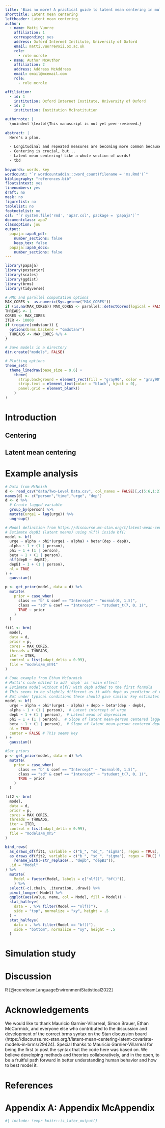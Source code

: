 ```yaml
---
title: 'Bias no more! A practical guide to latent mean centering in multilevel models'
shorttitle: Latent mean centering
leftheader: Latent mean centering
author: 
  - name: Matti Vuorre
    affiliation: 1
    corresponding: yes
    address: Oxford Internet Institute, University of Oxford
    email: matti.vuorre@oii.ox.ac.uk
    role:
      - role mcrole
  - name: Author McAuthor
    affiliation: 2
    address: Address McAddress
    email: email@mcemail.com
    role:
      - role mcrole

affiliation:
  - id: 1
    institution: Oxford Internet Institute, University of Oxford
  - id: 2
    institution: Institution McInstitution

authornote: |
  \noindent \textbf{This manuscript is not yet peer-reviewed.}
  
abstract: |
  Here's a plan.
  
  - Longitudinal and repeated measures are becoming more common because SCIENCE
  - Centering is crucial, but...
  - Latent mean centering! Like a whole section of words!
  - tbd
  
keywords: words, key
wordcount: "`r wordcountaddin:::word_count(filename = 'ms.Rmd')`"
bibliography: "references.bib"
floatsintext: yes
linenumbers: yes
draft: no
mask: no
figurelist: no
tablelist: no
footnotelist: no
csl: "`r system.file('rmd', 'apa7.csl', package = 'papaja')`"
documentclass: apa7
classoption: jou
output: 
  papaja::apa6_pdf:
    number_sections: false
    keep_tex: false
  papaja::apa6_docx: 
    number_sections: false
---
```


```r
library(papaja)
library(posterior)
library(scales)
library(ggdist)
library(brms)
library(tidyverse)

# HMC and parallel computation options
MAX_CORES <- as.numeric(Sys.getenv("MAX_CORES"))
if (is.na(MAX_CORES)) MAX_CORES <- parallel::detectCores(logical = FALSE)
THREADS <- 1
CORES <- MAX_CORES
ITER <- 10000
if (require(cmdstanr)) {
  options(brms.backend = "cmdstanr")
  THREADS <- MAX_CORES %/% 4
}

# Save models in a directory
dir.create("models", FALSE)

# Plotting options
theme_set(
  theme_linedraw(base_size = 9.6) +
    theme(
      strip.background = element_rect(fill = "gray90", color = "gray90"),
      strip.text = element_text(color = "black", hjust = 0),
      panel.grid = element_blank()
    )
)
```

# Introduction

## Centering

## Latent mean centering

# Example analysis

<!-- Just a toy example for now to write some code -->

```r
# Data from McNeish
d <- read_csv("data/Two-Level Data.csv", col_names = FALSE)[,c(5:6,1:2)]
names(d) <- c("person","time","urge", "dep")
d <- d %>% 
  # Create lagged variable
  group_by(person) %>% 
  mutate(urge1 = lag(urge)) %>% 
  ungroup()

# Model definition from https://discourse.mc-stan.org/t/latent-mean-centering-latent-covariate-models-in-brms/29424/22
# Estimate depBI (latent means) using nlf() inside bf()
model <- bf(
  urge ~ alpha + phi*(urge1 - alpha) + beta*(dep - depB),
  alpha ~ 1 + (1 | person),
  phi ~ 1 + (1 | person),
  beta ~ 1 + (1 | person),
  nlf(depB ~ depBI),
  depBI ~ 1 + (1 | person),
  nl = TRUE
) +
  gaussian()

p <- get_prior(model, data = d) %>%
  mutate(
    prior = case_when(
      class == "b" & coef == "Intercept" ~ "normal(0, 1.5)",
      class == "sd" & coef == "Intercept" ~ "student_t(7, 0, 1)",
      TRUE ~ prior
    )
  )

fit1 <- brm(
  model,
  data = d,
  prior = p,
  cores = MAX_CORES,
  threads = THREADS,
  iter = ITER,
  control = list(adapt_delta = 0.99),
  file = "models/m_mh91"
)

# Code example from Ethan McCormick
# Matti's code edited to add `depb` as 'main effect'
# Estimate model without nlf() with depb added to the first formula
# This seems to be slightly different as it adds depb as predictor of urge?
# But under typical conditions these should give similar key estimates (?)
model <- bf(
  urge ~ alpha + phi*(urge1 - alpha) + depb + beta*(dep - depb),
  alpha ~ 1 + (1 | person),  # Latent intercept of urge
  depb ~ 1 + (1 | person),  # Latent mean of depression
  phi ~ 1 + (1 | person),  # Slope of latent mean-person centered lagged urge on urge
  beta ~ 1 + (1 | person),  # Slope of latent mean-person centered depression on urge
  nl = TRUE,
  center = FALSE # This seems key
) +
  gaussian()

#Set priors
p <- get_prior(model, data = d) %>% 
  mutate(
    prior = case_when(
      class == "b" & coef == "Intercept" ~ "normal(0, 1.5)",
      class == "sd" & coef == "Intercept" ~ "student_t(7, 0, 1)",
      TRUE ~ prior
    )
  )

fit2 <- brm(
  model,
  data = d,
  prior = p, 
  cores = MAX_CORES,
  threads = THREADS,
  iter = ITER,
  control = list(adapt_delta = 0.99),
  file = "models/m_mh5"
)

bind_rows(
  as_draws_df(fit1, variable = c("b_", "sd_", "sigma"), regex = TRUE),
  as_draws_df(fit2, variable = c("b_", "sd_", "sigma"), regex = TRUE) %>% 
    rename_with(~str_replace(., "depb", "depBI")), 
  .id = "Model"
) %>% 
  mutate(
    Model = factor(Model, labels = c("nlf()", "bf()")),
    ) %>% 
  select(-c(.chain, .iteration, .draw)) %>% 
  pivot_longer(-Model) %>% 
  ggplot(aes(value, name, col = Model, fill = Model)) +
  stat_halfeye(
    data = . %>% filter(Model == "nlf()"),
    side = "top", normalize = "xy", height = .5
  ) +
  stat_halfeye(
    data = . %>% filter(Model == "bf()"),
    side = "bottom", normalize = "xy", height = .5
  )
```


# Simulation study

# Discussion

R [@rcoreteamLanguageEnvironmentStatistical2022]

\clearpage

# Acknowledgements

We would like to thank Mauricio Garnier-Villarreal, Simon Brauer, Ethan McCormick, and everyone else who contributed to the discussion and development of the correct brms syntax on the Stan discussion board (https://discourse.mc-stan.org/t/latent-mean-centering-latent-covariate-models-in-brms/29424). Special thanks to Mauricio Garnier-Villarreal for being the first to post the syntax that the code here was based on. We believe developing methods and theories collaboratively, and in the open, to be a fruitful path forward in better understanding human behavior and how to best model it.

# References

::: {#refs custom-style="Bibliography"}
:::


<!-- Create an appendix with new page, table, and figure numbers. -->

\clearpage
\onecolumn

# Appendix A: Appendix McAppendix

<!-- Prepend table & figure numbers with S and reset counters -->
\setcounter{page}{1}
\setcounter{table}{0}
\setcounter{figure}{0}
\renewcommand{\thetable}{A\arabic{table}}
\renewcommand{\thefigure}{A\arabic{figure}}

```r
#| include: !expr knitr::is_latex_output()
```
